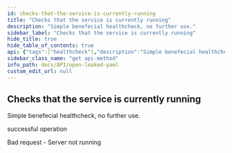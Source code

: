```yaml
---
id: checks-that-the-service-is-currently-running
title: "Checks that the service is currently running"
description: "Simple benefecial healthcheck, no further use."
sidebar_label: "Checks that the service is currently running"
hide_title: true
hide_table_of_contents: true
api: {"tags":["healthcheck"],"description":"Simple benefecial healthcheck, no further use.","responses":{"200":{"description":"successful operation"},"401":{"description":"Bad request - Server not running"}},"method":"get","path":"/api/healthcheck","servers":[{"url":"https://virtserver.swaggerhub.com/Peetzie/OpenLeaked/1.0.0","description":"SwaggerHub API Auto Mocking"},{"url":"openleaked.compute.dtu.dk","description":"Default server"},{"url":"localhost","description":"Local running server"}],"info":{"title":"Open Leaked YAML","description":"## Introduction\nThis API is documented in **OpenAPI** format. \n\n## OpenAPI Specification\nThis API is documented in **OpenAPI format** and is based on\n[Petstore sample](http://petstore.swagger.io/) provided by [swagger.io](http://swagger.io) team.\nIt was **extended** to illustrate features of [generator-openapi-repo](https://github.com/Rebilly/generator-openapi-repo)\ntool and [ReDoc](https://github.com/Redocly/redoc) documentation. In addition to standard\nOpenAPI syntax we use a few [vendor extensions](https://github.com/Redocly/redoc/blob/master/docs/redoc-vendor-extensions.md).\n\n## Cross-Origin Resource Sharing\nThis API features Cross-Origin Resource Sharing (CORS) implemented in compliance with  [W3C spec](https://www.w3.org/TR/cors/).\nAnd that allows cross-domain communication from the browser.\nAll responses have a wildcard same-origin which makes them completely public and accessible to everyone, including any code on any site.\n\n## Authentication\nThe application makes uses of build in authentication. Some of the client calls will be restricted. A local API key may be optained from the vendor\n","contact":{"name":"Open Leaked","url":"https://github.com/Open-Leaked/Monorepo","email":"openleaked@gmail.com"},"license":{"name":"Apache 2.0","url":"http://www.apache.org/licenses/LICENSE-2.0.html"},"version":"1.0.0","x-logo":{"url":"https://redocly.github.io/redoc/petstore-logo.png","altText":"Petstore logo"}},"postman":{"name":"Checks that the service is currently running","description":{"content":"Simple benefecial healthcheck, no further use.","type":"text/plain"},"url":{"path":["api","healthcheck"],"host":["{{baseUrl}}"],"query":[],"variable":[]},"method":"GET"}}
sidebar_class_name: "get api-method"
info_path: docs/API/open-leaked-yaml
custom_edit_url: null
---
```



## Checks that the service is currently running



Simple benefecial healthcheck, no further use.

<div><ApiTabs><TabItem label={"200"} value={"200"}><div>

successful operation

</div><div></div></TabItem><TabItem label={"401"} value={"401"}><div>

Bad request - Server not running

</div><div></div></TabItem></ApiTabs></div>
      